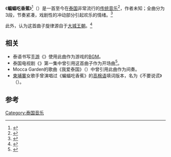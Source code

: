 《'''蝙蝠吃香蕉'''》<ref>{{cite web|url= http://www.hanbanthai.org/kongzixueyuan/cibetong/news/2013-10-26/2587.html|title= “泰国文化之夜”传统歌舞走进中国重庆大学|last= |first= |date= 2013-10-26|website= 汉办|publisher= |access-date= |quote= |archive-date= 2019-08-09|archive-url= https://web.archive.org/web/20190809111832/http://www.hanbanthai.org/kongzixueyuan/cibetong/news/2013-10-26/2587.html|dead-url= no}}</ref>（{{lang-th|ค้างคาวกินกล้วย}}）是一首至今在[[泰国|泰国]]非常流行的[[传统音乐|传统音乐]]<ref>{{Cite web |url=http://www.silpathai.com/song/7.html |title=เพลงไทย (พื้นบ้าน / เพลงไทยเดิม / เพลงไทยเดิม) |access-date=2016-09-20 |archive-date=2020-02-17 |archive-url=https://web.archive.org/web/20200217061606/http://www.silpathai.com/song/7.html |dead-url=no }}</ref>，作者未知；全曲分为3段，节奏紧凑，戏剧性的冲动部分引起欢乐的情绪。<ref>{{Cite web |url=http://www.khaosod.co.th/view_news.php?newsid=TURONWIzVXdOVEExTURRMU1BPT0=&sectionid=Y25Wd1lXbHRiMlJs&day=TWpBd055MHdOQzB3TlE9PQ== |title=คอลัมน์ รู้ไปโม้ด หนังสือพิมพ์ข่าวสด |access-date=2016-09-20 |archive-date=2016-03-04 |archive-url=https://web.archive.org/web/20160304224447/http://www.khaosod.co.th/view_news.php?newsid=TURONWIzVXdOVEExTURRMU1BPT0=&sectionid=Y25Wd1lXbHRiMlJs&day=TWpBd055MHdOQzB3TlE9PQ== |dead-url=no }}</ref>

此外，{{who|有许多人}}认为这首曲子旋律源自于[[大城王朝|大城王朝]]。<ref>{{Cite web |url=http://www.thanis.net/music4.htm |title=เว็บไซต์อาจารย์ธนิสร์ ศรีกลิ่นดี |access-date=2016-09-20 |archive-date=2019-09-03 |archive-url=https://web.archive.org/web/20190903075739/http://www.thanis.net/music4.htm |dead-url=no }}</ref>

== 相关 ==
* 泰语书写[[手游|手游]]《{{lang|th|เก่งไทย}}》使用此曲作为游戏的[[BGM|BGM]]。
* 泰国电视剧《{{link-th|金鱼 (泰国电视剧)|ปลาบู่ทอง|金鱼}}》第一集中曾引用这首曲子作为开场曲<ref>{{YouTube|uTp-rYB5TVY|link=no|《金鱼》第1集|m=5|s=36|language=th}}</ref>。
* Mocca Garden的歌曲《我爱泰国》（{{lang-th|ผมรักเมืองไทย}}）中曾引用此曲作为间奏。
* [[柬埔寨|柬埔寨]]女歌手{{link-en|多斯·孙妮丝|Touch Sunnix}}曾演唱过《蝙蝠吃香蕉》的[[高棉语|高棉语]]填词版本，名为《不要说谎》（{{lang|km|កុំកុហក់}}）。

== 参考 ==
<div class="reflist" style="list-style-type: decimal;">
<references /></div>

{{泰国小作品}}
{{音乐小作品}}

[[Category:泰国音乐|Category:泰国音乐]]